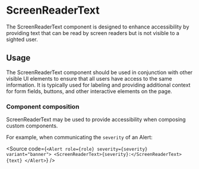 
<Meta title="MUI Components/ScreenReaderText" anchor />

# ScreenReaderText

The ScreenReaderText component is designed to enhance accessibility by providing text that can be read by screen readers but is not visible to a sighted user.

<Canvas of={Stories.Default} />

## Usage

The ScreenReaderText component should be used in conjunction with other visible UI elements to ensure that all users have access to the same information. It is typically used for labeling and providing additional context for form fields, buttons, and other interactive elements on the page.

### Component composition

ScreenReaderText may be used to provide accessibility when composing custom components.

For example, when communicating the `severity` of an Alert:

<Source
  code={`
<Alert role={role} severity={severity} variant="banner">
  <ScreenReaderText>{severity}:</ScreenReaderText>
  {text}
</Alert>
`}
/>
